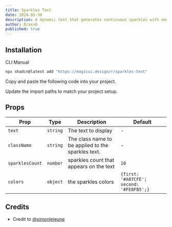 ```yaml
---
title: Sparkles Text
date: 2024-05-30
description: A dynamic text that generates continuous sparkles with smooth transitions, perfect for highlighting text with animated stars.
author: Draxx0
published: true
---
```


<ComponentPreview name="sparkles-text-demo" />

## Installation

<Tabs defaultValue="cli">

<TabsList>
  <TabsTrigger value="cli">CLI</TabsTrigger>
  <TabsTrigger value="manual">Manual</TabsTrigger>
</TabsList>
<TabsContent value="cli">

```bash
npx shadcn@latest add "https://magicui.design/r/sparkles-text"
```

</TabsContent>

<TabsContent value="manual">

<Steps>

<Step>Copy and paste the following code into your project.</Step>

<ComponentSource name="sparkles-text" />

<Step>Update the import paths to match your project setup.</Step>

</Steps>

</TabsContent>

</Tabs>

## Props

| Prop            | Type     | Description                                        | Default                                  |
| --------------- | -------- | -------------------------------------------------- | ---------------------------------------- |
| `text`          | `string` | The text to display                                | -                                        |
| `className`     | `string` | The class name to be applied to the sparkles text. | -                                        |
| `sparklesCount` | `number` | sparkles count that appears on the text            | `10`                                     |
| `colors`        | `object` | the sparkles colors                                | `{first: '#A07CFE'; second: '#FE8FB5';}` |

## Credits

- Credit to [@simonlejeune](https://www.simlej.dev/)
